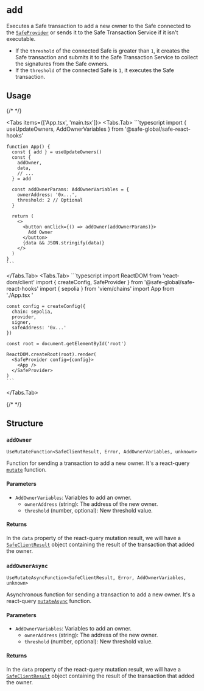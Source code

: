 
# `add`

Executes a Safe transaction to add a new owner to the Safe connected to the [`SafeProvider`](./safeprovider.mdx) or sends it to the Safe Transaction Service if it isn't executable.

- If the `threshold` of the connected Safe is greater than `1`, it creates the Safe transaction and submits it to the Safe Transaction Service to collect the signatures from the Safe owners.
- If the `threshold` of the connected Safe is `1`, it executes the Safe transaction.

## Usage

{/* <!-- vale off --> */}

<Tabs items={['App.tsx', 'main.tsx']}>
  <Tabs.Tab>
    ```typescript
    import { useUpdateOwners, AddOwnerVariables } from '@safe-global/safe-react-hooks'
    
    function App() {
      const { add } = useUpdateOwners()
      const {
        addOwner,
        data,
        // ...
      } = add

      const addOwnerParams: AddOwnerVariables = {
        ownerAddress: '0x...',
        threshold: 2 // Optional
      }

      return (
        <>
          <button onClick={() => addOwner(addOwnerParams)}>
            Add Owner
          </button>
          {data && JSON.stringify(data)}
        </>
      )
    }
    ```
  </Tabs.Tab>
  <Tabs.Tab>
    ```typescript
    import ReactDOM from 'react-dom/client'
    import { createConfig, SafeProvider } from '@safe-global/safe-react-hooks'
    import { sepolia } from 'viem/chains'
    import App from './App.tsx  '

    const config = createConfig({
      chain: sepolia,
      provider,
      signer,
      safeAddress: '0x...'
    })

    const root = document.getElementById('root')
    
    ReactDOM.createRoot(root).render(
      <SafeProvider config={config}>
        <App />
      </SafeProvider>
    )
    ```
  </Tabs.Tab>
</Tabs>

{/* <!-- vale on --> */}

## Structure

### `addOwner`

`UseMutateFunction<SafeClientResult, Error, AddOwnerVariables, unknown>`

Function for sending a transaction to add a new owner. It's a react-query [`mutate`](https://tanstack.com/query/latest/docs/framework/react/reference/useMutation) function.

#### Parameters

- `AddOwnerVariables`: Variables to add an owner.
  - `ownerAddress` (string): The address of the new owner.
  - `threshold` (number, optional): New threshold value.

#### Returns

In the `data` property of the react-query mutation result, we will have a [`SafeClientResult`](https://github.com/safe-global/safe-core-sdk/blob/9fca59736c418dc6253404b4a7784e2245d83312/packages/sdk-starter-kit/src/types.ts#L67-L85) object containing the result of the transaction that added the owner.

### `addOwnerAsync`

`UseMutateAsyncFunction<SafeClientResult, Error, AddOwnerVariables, unknown>`

Asynchronous function for sending a transaction to add a new owner. It's a react-query [`mutateAsync`](https://tanstack.com/query/v4/docs/framework/react/reference/useMutation) function.

#### Parameters

- `AddOwnerVariables`: Variables to add an owner.
  - `ownerAddress` (string): The address of the new owner.
  - `threshold` (number, optional): New threshold value.

#### Returns

In the `data` property of the react-query mutation result, we will have a [`SafeClientResult`](https://github.com/safe-global/safe-core-sdk/blob/9fca59736c418dc6253404b4a7784e2245d83312/packages/sdk-starter-kit/src/types.ts#L67-L85) object containing the result of the transaction that added the owner.
